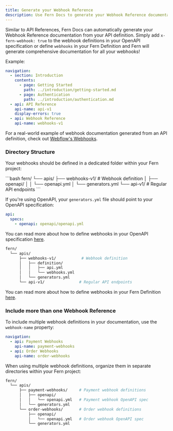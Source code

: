 ---
title: Generate your Webhook Reference
description: Use Fern Docs to generate your Webhook Reference documentation from your API definition, using your choice of either OpenAPI or Fern Definition.
---

Similar to API References, Fern Docs can automatically generate your Webhook Reference documentation from your API definition. Simply add `x-fern-webhook: true` to the webhook definitions in your OpenAPI specification or define `webhooks` in your Fern Definition and Fern will generate comprehensive documentation for all your webhooks! 

Example:

```yml docs.yml {11-12}
navigation:
  - section: Introduction
    contents:
      - page: Getting Started
        path: ../introduction/getting-started.md
      - page: Authentication
        path: ../introduction/authentication.md
  - api: API Reference
    api-name: api-v1
    display-errors: true
  - api: Webhook Reference
    api-name: webhooks-v1
```

For a real-world example of webhook documentation generated from an API definition, check out [Webflow's Webhooks](https://developers.webflow.com/data/reference/webhooks/events/form-submission).

### Directory Structure
Your webhooks should be defined in a dedicated folder within your Fern project:

<Tabs>
<Tab title="OpenAPI">
```bash
fern/
  └── apis/
      ├── webhooks-v1/           # Webhook definition
      │   ├── openapi/       
      │   │   └── openapi.yml
      │   └── generators.yml
      └── api-v1/               # Regular API endpoints
```

If you're using OpenAPI, your `generators.yml` file should point to your OpenAPI specification:

```yml generators.yml
api:
  specs:
    - openapi: openapi/openapi.yml
```

You can read more about how to define webhooks in your OpenAPI specification [here](/learn/api-definition/openapi/webhooks).
</Tab>
<Tab title="Fern Definition">
```bash
fern/
  └── apis/
      ├── webhooks-v1/           # Webhook definition
      │   ├── definition/  
      │   │   ├── api.yml    
      │   │   └── webhooks.yml
      │   └── generators.yml
      └── api-v1/               # Regular API endpoints
```

You can read more about how to define webhooks in your Fern Definition [here](/learn/api-definition/fern/webhooks).
</Tab>
</Tabs>

### Include more than one Webhook Reference
To include multiple webhook definitions in your documentation, use the `webhook-name` property:

```yaml title="docs.yml"
navigation:
  - api: Payment Webhooks
    api-name: payment-webhooks
  - api: Order Webhooks
    api-name: order-webhooks
```

When using multiple webhook definitions, organize them in separate directories within your Fern project:

```bash
fern/
  └── apis/
      ├── payment-webhooks/     # Payment webhook definitions
      │   ├── openapi/
      │   │   └── openapi.yml   # Payment webhook OpenAPI spec
      │   └── generators.yml
      └── order-webhooks/       # Order webhook definitions
          ├── openapi/
          │   └── openapi.yml   # Order webhook OpenAPI spec
          └── generators.yml
```
